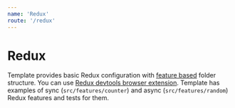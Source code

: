 ```yaml
---
name: 'Redux'
route: '/redux'
---
```


# Redux

Template provides basic Redux configuration with [feature based](https://redux.js.org/style-guide/style-guide/#structure-files-as-feature-folders-or-ducks) folder structure. You can use [Redux devtools browser extension](http://extension.remotedev.io/). Template has examples of sync (`src/features/counter`) and async (`src/features/random`) Redux features and tests for them.